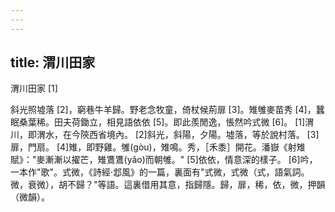 ```yaml
---
---
---
```

title: 渭川田家
---




渭川田家 [1]

斜光照墟落 [2]，窮巷牛羊歸。野老念牧童，倚杖候荊扉 [3]。雉雊麥苗秀 [4]，蠶眠桑葉稀。田夫荷鋤立，相見語依依 [5]。即此羨閒逸，悵然吟式微 [6]。 [1]渭川，即渭水，在今陝西省境內。 [2]斜光，斜陽，夕陽。墟落，等於說村落。 [3]扉，門扇。 [4]雉，即野雞。雊(gòu)，雉鳴。秀，［禾黍］開花。潘嶽《射雉賦》："麥漸漸以擢芒，雉鷕鷕(yǎo)而朝雊。" [5]依依，情意深的樣子。 [6]吟，一本作"歌"。式微，《詩經·邶風》的一篇，裏面有"式微，式微（式，語氣詞。微，衰微），胡不歸？"等語。這裏借用其意，指歸隱。歸，扉，稀，依，微，押韻（微韻）。